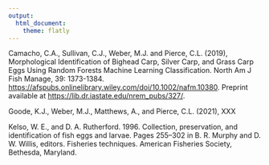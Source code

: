 ```yaml
---
output:
  html_document:
    theme: flatly
---
```


Camacho, C.A., Sullivan, C.J., Weber, M.J. and Pierce, C.L. (2019), Morphological Identification of Bighead Carp, Silver Carp, and Grass Carp Eggs Using Random Forests Machine Learning Classification. North Am J Fish Manage, 39: 1373-1384. [https://afspubs.onlinelibrary.wiley.com/doi/10.1002/nafm.10380](https://afspubs.onlinelibrary.wiley.com/doi/10.1002/nafm.10380). Preprint available at [https://lib.dr.iastate.edu/nrem_pubs/327/](https://lib.dr.iastate.edu/nrem_pubs/327/).

Goode, K.J., Weber, M.J., Matthews, A., and Pierce, C.L. (2021), XXX
                       
Kelso, W. E., and D. A. Rutherford. 1996. Collection, preservation, and identification of fish eggs and larvae. Pages 255–302 in B. R. Murphy and D. W. Willis, editors. Fisheries techniques. American Fisheries Society, Bethesda, Maryland.